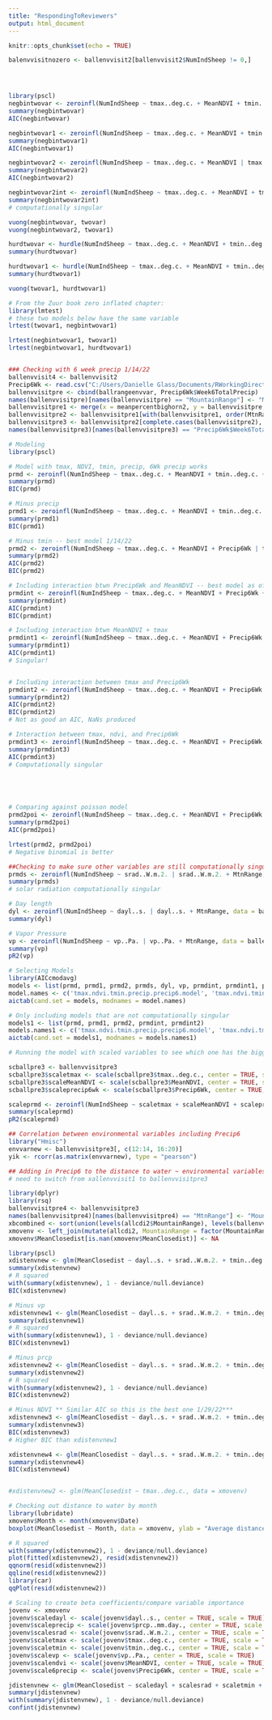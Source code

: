 ```yaml
---
title: "RespondingToReviewers"
output: html_document
---
```


```r
knitr::opts_chunk$set(echo = TRUE)

balenvvisitnozero <- ballenvvisit2[ballenvvisit2$NumIndSheep != 0,]




library(pscl)
negbintwovar <- zeroinfl(NumIndSheep ~ tmax..deg.c. + MeanNDVI + tmin..deg.c. + prcp..mm.day. | tmax..deg.c. + MeanNDVI + tmin..deg.c. + prcp..mm.day. + MtnRange, data = ballenvvisit2, dist = "negbin", link = "logit")
summary(negbintwovar)
AIC(negbintwovar)

negbintwovar1 <- zeroinfl(NumIndSheep ~ tmax..deg.c. + MeanNDVI + tmin..deg.c. | tmax..deg.c. + MeanNDVI + tmin..deg.c. + MtnRange, data = ballenvvisit2, dist = "negbin", link = "logit")
summary(negbintwovar1)
AIC(negbintwovar1)

negbintwovar2 <- zeroinfl(NumIndSheep ~ tmax..deg.c. + MeanNDVI | tmax..deg.c. + MeanNDVI + MtnRange, data = ballenvvisit2, dist = "negbin", link = "logit")
summary(negbintwovar2)
AIC(negbintwovar2)

negbintwovar2int <- zeroinfl(NumIndSheep ~ tmax..deg.c. + MeanNDVI + tmax..deg.c. * MeanNDVI | tmax..deg.c. + MeanNDVI + tmax..deg.c. * MeanNDVI + MtnRange, data = ballenvvisit2, dist = "negbin", link = "logit")
summary(negbintwovar2int)
# computationally singular

vuong(negbintwovar, twovar)
vuong(negbintwovar2, twovar1)

hurdtwovar <- hurdle(NumIndSheep ~ tmax..deg.c. + MeanNDVI + tmin..deg.c. + prcp..mm.day. | tmax..deg.c. + MeanNDVI + tmin..deg.c. + prcp..mm.day. + MtnRange, data = ballenvvisit2, dist = "poisson", link = "logit")
summary(hurdtwovar)

hurdtwovar1 <- hurdle(NumIndSheep ~ tmax..deg.c. + MeanNDVI + tmin..deg.c. | tmax..deg.c. + MeanNDVI + tmin..deg.c. + MtnRange, data = ballenvvisit2, dist = "poisson", link = "logit")
summary(hurdtwovar1)

vuong(twovar1, hurdtwovar1)

# From the Zuur book zero inflated chapter:
library(lmtest)
# these two models below have the same variable
lrtest(twovar1, negbintwovar1)

lrtest(negbintwovar1, twovar1)
lrtest(negbintwovar1, hurdtwovar1)


### Checking with 6 week precip 1/14/22
ballenvvisit4 <- ballenvvisit2
Precip6Wk <- read.csv("C:/Users/Danielle Glass/Documents/RWorkingDirectory3/Sheepies5/6WeekTotalPrecip.csv", sep = ",", header = TRUE)
ballenvvisitpre <- cbind(ballrangeenvvar, Precip6Wk$Week6TotalPrecip)
names(ballenvvisitpre)[names(ballenvvisitpre) == "MountainRange"] <- "MtnRange"
ballenvvisitpre1 <- merge(x = meanpercentbighorn2, y = ballenvvisitpre, all = TRUE)
ballenvvisitpre2 <- ballenvvisitpre1[with(ballenvvisitpre1, order(MtnRange, Date)), ]
ballenvvisitpre3 <- ballenvvisitpre2[complete.cases(ballenvvisitpre2), ]
names(ballenvvisitpre3)[names(ballenvvisitpre3) == "Precip6Wk$Week6TotalPrecip"] <- "Precip6Wk"

# Modeling
library(pscl)

# Model with tmax, NDVI, tmin, precip, 6Wk precip works
prmd <- zeroinfl(NumIndSheep ~ tmax..deg.c. + MeanNDVI + tmin..deg.c. + prcp..mm.day. + Precip6Wk | tmax..deg.c. + MeanNDVI + tmin..deg.c. + prcp..mm.day. + Precip6Wk + MtnRange, data = ballenvvisitpre3, dist = "negbin", link = "logit")
summary(prmd)
BIC(prmd)

# Minus precip
prmd1 <- zeroinfl(NumIndSheep ~ tmax..deg.c. + MeanNDVI + tmin..deg.c. + Precip6Wk | tmax..deg.c. + MeanNDVI + tmin..deg.c. + Precip6Wk + MtnRange, data = ballenvvisitpre3, dist = "negbin", link = "logit")
summary(prmd1)
BIC(prmd1)

# Minus tmin -- best model 1/14/22
prmd2 <- zeroinfl(NumIndSheep ~ tmax..deg.c. + MeanNDVI + Precip6Wk | tmax..deg.c. + MeanNDVI + Precip6Wk + MtnRange, data = ballenvvisitpre3, dist = "negbin", link = "logit")
summary(prmd2)
AIC(prmd2)
BIC(prmd2)

# Including interaction btwn Precip6Wk and MeanNDVI -- best model as of 1/19/22***
prmdint <- zeroinfl(NumIndSheep ~ tmax..deg.c. + MeanNDVI + Precip6Wk + MeanNDVI * Precip6Wk | tmax..deg.c. + MeanNDVI + Precip6Wk + MeanNDVI * Precip6Wk + MtnRange, data = ballenvvisitpre3, dist = "negbin", link = "logit")
summary(prmdint)
AIC(prmdint)
BIC(prmdint)

# Including interaction btwn MeanNDVI + tmax
prmdint1 <- zeroinfl(NumIndSheep ~ tmax..deg.c. + MeanNDVI + Precip6Wk + MeanNDVI * tmax..deg.c. | tmax..deg.c. + MeanNDVI + Precip6Wk + MeanNDVI * tmax..deg.c. + MtnRange, data = ballenvvisitpre3, dist = "negbin", link = "logit")
summary(prmdint1)
AIC(prmdint1)
# Singular!


# Including interaction between tmax and Precip6Wk
prmdint2 <- zeroinfl(NumIndSheep ~ tmax..deg.c. + MeanNDVI + Precip6Wk + tmax..deg.c. * Precip6Wk | tmax..deg.c. + MeanNDVI + Precip6Wk + tmax..deg.c. * Precip6Wk + MtnRange, data = ballenvvisitpre3, dist = "negbin", link = "logit")
summary(prmdint2)
AIC(prmdint2)
BIC(prmdint2)
# Not as good an AIC, NaNs produced

# Interaction between tmax, ndvi, and Precip6Wk
prmdint3 <- zeroinfl(NumIndSheep ~ tmax..deg.c. + MeanNDVI + Precip6Wk + tmax..deg.c. * Precip6Wk * MeanNDVI | tmax..deg.c. + MeanNDVI + Precip6Wk + tmax..deg.c. * Precip6Wk * MeanNDVI + MtnRange, data = ballenvvisitpre3, dist = "negbin", link = "logit")
summary(prmdint3)
AIC(prmdint3)
# Computationally singular





# Comparing against poisson model
prmd2poi <- zeroinfl(NumIndSheep ~ tmax..deg.c. + MeanNDVI + Precip6Wk | tmax..deg.c. + MeanNDVI + Precip6Wk + MtnRange, data = ballenvvisitpre3, dist = "poisson", link = "logit")
summary(prmd2poi)
AIC(prmd2poi)

lrtest(prmd2, prmd2poi)
# Negative binomial is better

##Checking to make sure other variables are still computationally singular
prmds <- zeroinfl(NumIndSheep ~ srad..W.m.2. | srad..W.m.2. + MtnRange, data = ballenvvisitpre3, dist = "negbin", link = "logit")
summary(prmds)
# solar radiation computationally singular

# Day length
dyl <- zeroinfl(NumIndSheep ~ dayl..s. | dayl..s. + MtnRange, data = ballenvvisitpre3, dist = "negbin", link = "logit")
summary(dyl)

# Vapor Pressure
vp <- zeroinfl(NumIndSheep ~ vp..Pa. | vp..Pa. + MtnRange, data = ballenvvisitpre3, dist = "negbin", link = "logit")
summary(vp)
pR2(vp)

# Selecting Models
library(AICcmodavg)
models <- list(prmd, prmd1, prmd2, prmds, dyl, vp, prmdint, prmdint1, prmdint2, prmdint3)
model.names <- c('tmax.ndvi.tmin.precip.precip6.model', 'tmax.ndvi.tmin.precip6.model', 'tmax.ndvi.precip6.model', 'srad', 'dayl', 'vp', 'inter.prcp6.ndvi', 'inter.ndvi.tmax', 'inter.tmax.prcp6', 'inter.prcp6.ndvi.tmax')
aictab(cand.set = models, modnames = model.names)

# Only including models that are not computationally singular
models1 <- list(prmd, prmd1, prmd2, prmdint, prmdint2)
models.names1 <- c('tmax.ndvi.tmin.precip.precip6.model', 'tmax.ndvi.tmin.precip6.model', 'tmax.ndvi.precip6.model', 'inter.prcp6.ndvi', 'inter.tmax.prcp6') 
aictab(cand.set = models1, modnames = models.names1)

# Running the model with scaled variables to see which one has the biggest effect

scballpre3 <- ballenvvisitpre3
scballpre3$scaletmax <- scale(scballpre3$tmax..deg.c., center = TRUE, scale = TRUE)
scballpre3$scaleMeanNDVI <- scale(scballpre3$MeanNDVI, center = TRUE, scale = TRUE)
scballpre3$scaleprecip6wk <- scale(scballpre3$Precip6Wk, center = TRUE, scale = TRUE)

scaleprmd <- zeroinfl(NumIndSheep ~ scaletmax + scaleMeanNDVI + scaleprecip6wk | scaletmax + scaleMeanNDVI + scaleprecip6wk + MtnRange, data = scballpre3, dist = "negbin", link = "logit")
summary(scaleprmd)
pR2(scaleprmd)

## Correlation between environmental variables including Precip6
library("Hmisc")
envvarnew <- ballenvvisitpre3[, c(12:14, 16:20)]
yik <- rcorr(as.matrix(envvarnew), type = "pearson")

## Adding in Precip6 to the distance to water ~ environmental variables analysis
# need to switch from xallenvvisit1 to ballenvvisitpre3

library(dplyr)
library(rsq)
ballenvvisitpre4 <- ballenvvisitpre3
names(ballenvvisitpre4)[names(ballenvvisitpre4) == "MtnRange"] <- "MountainRange"
xbcombined <- sort(union(levels(allcdi2$MountainRange), levels(ballenvvisitpre4$MountainRange)))
xmovenv <- left_join(mutate(allcdi2, MountainRange = factor(MountainRange, levels = xbcombined)), mutate(ballenvvisitpre4[, c("Date", "MountainRange", "dayl..s.", "prcp..mm.day.", "srad..W.m.2.", "tmax..deg.c.", "tmin..deg.c.", "vp..Pa.", "MeanNDVI", "Precip6Wk")], MountainRange = factor(MountainRange, levels = xbcombined)))
xmovenv$MeanClosedist[is.nan(xmovenv$MeanClosedist)] <- NA

library(pscl)
xdistenvnew <- glm(MeanClosedist ~ dayl..s. + srad..W.m.2. + tmin..deg.c. + tmax..deg.c. +  vp..Pa. + MeanNDVI + Precip6Wk + prcp..mm.day., data = xmovenv, na.action = na.exclude)
summary(xdistenvnew)
# R squared
with(summary(xdistenvnew), 1 - deviance/null.deviance)
BIC(xdistenvnew)

# Minus vp
xdistenvnew1 <- glm(MeanClosedist ~ dayl..s. + srad..W.m.2. + tmin..deg.c. + tmax..deg.c. + MeanNDVI + Precip6Wk + prcp..mm.day., data = xmovenv, na.action = na.exclude)
summary(xdistenvnew1)
# R squared
with(summary(xdistenvnew1), 1 - deviance/null.deviance)
BIC(xdistenvnew1)

# Minus prcp
xdistenvnew2 <- glm(MeanClosedist ~ dayl..s. + srad..W.m.2. + tmin..deg.c. + tmax..deg.c. + MeanNDVI + Precip6Wk, data = xmovenv, na.action = na.exclude)
summary(xdistenvnew2)
# R squared
with(summary(xdistenvnew2), 1 - deviance/null.deviance)
BIC(xdistenvnew2)

# Minus NDVI ** Similar AIC so this is the best one 1/29/22***
xdistenvnew3 <- glm(MeanClosedist ~ dayl..s. + srad..W.m.2. + tmin..deg.c. + tmax..deg.c. + Precip6Wk, data = xmovenv, na.action = na.exclude)
summary(xdistenvnew3)
BIC(xdistenvnew3)
# Higher BIC than xdistenvnew1

xdistenvnew4 <- glm(MeanClosedist ~ dayl..s. + srad..W.m.2. + tmin..deg.c. + tmax..deg.c. + Precip6Wk + MeanNDVI * Precip6Wk, data = xmovenv, na.action = na.exclude)
summary(xdistenvnew4)
BIC(xdistenvnew4)


#xdistenvnew2 <- glm(MeanClosedist ~ tmax..deg.c., data = xmovenv)

# Checking out distance to water by month
library(lubridate)
xmovenv$Month <- month(xmovenv$Date)
boxplot(MeanClosedist ~ Month, data = xmovenv, ylab = "Average distance to the nearest water source (m)")

# R squared
with(summary(xdistenvnew2), 1 - deviance/null.deviance)
plot(fitted(xdistenvnew2), resid(xdistenvnew2))
qqnorm(resid(xdistenvnew2))
qqline(resid(xdistenvnew2))
library(car)
qqPlot(resid(xdistenvnew2))

# Scaling to create beta coefficients/compare variable importance
jovenv <- xmovenv
jovenv$scaledayl <- scale(jovenv$dayl..s., center = TRUE, scale = TRUE)
jovenv$scaleprecip <- scale(jovenv$prcp..mm.day., center = TRUE, scale = TRUE)
jovenv$scalesrad <- scale(jovenv$srad..W.m.2., center = TRUE, scale = TRUE)
jovenv$scaletmax <- scale(jovenv$tmax..deg.c., center = TRUE, scale = TRUE)
jovenv$scaletmin <- scale(jovenv$tmin..deg.c., center = TRUE, scale = TRUE)
jovenv$scalevp <- scale(jovenv$vp..Pa., center = TRUE, scale = TRUE)
jovenv$scalendvi <- scale(jovenv$MeanNDVI, center = TRUE, scale = TRUE)
jovenv$scale6precip <- scale(jovenv$Precip6Wk, center = TRUE, scale = TRUE)

jdistenvnew <- glm(MeanClosedist ~ scaledayl + scalesrad + scaletmin + scaletmax + scale6precip, data = jovenv, na.action = na.exclude)
summary(jdistenvnew)
with(summary(jdistenvnew), 1 - deviance/null.deviance)
confint(jdistenvnew)

```


